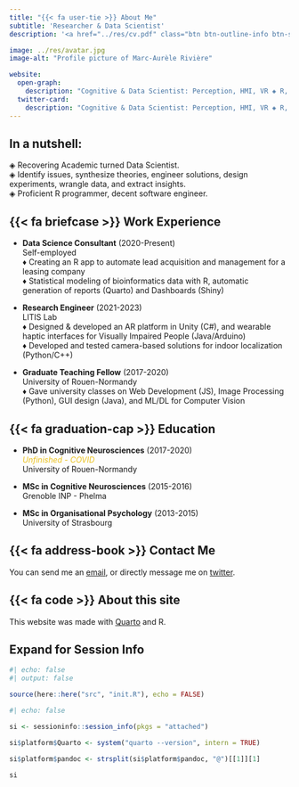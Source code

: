 ```yaml
---
title: "{{< fa user-tie >}} About Me"
subtitle: 'Researcher & Data Scientist'
description: '<a href="../res/cv.pdf" class="btn btn-outline-info btn-sm">{{< fa file >}} Check my CV</a>'

image: ../res/avatar.jpg
image-alt: "Profile picture of Marc-Aurèle Rivière"

website:
  open-graph:
    description: "Cognitive & Data Scientist: Perception, HMI, VR ◈ R, Stats, Bayes"
  twitter-card:
    description: "Cognitive & Data Scientist: Perception, HMI, VR ◈ R, Stats, Bayes"
---
```


:::{.callout-note}

## In a nutshell:

◈ Recovering Academic turned Data Scientist.  
◈ Identify issues, synthesize theories, engineer solutions, design experiments, wrangle data, and extract insights.  
◈ Proficient R programmer, decent software engineer.
:::

## {{< fa briefcase >}} Work Experience

- **Data Science Consultant** (2020-Present)  
  [Self-employed]{.about-employer}  
  ♦ [Creating an R app to automate lead acquisition and management for a leasing company]{.about-missions}  
  ♦ [Statistical modeling of bioinformatics data with R, automatic generation of reports (Quarto) and Dashboards (Shiny)]{.about-missions}  
  

- **Research Engineer** (2021-2023)  
  [LITIS Lab]{.about-employer}  
  ♦ [Designed & developed an AR platform in Unity (C#), and wearable haptic interfaces for Visually Impaired People (Java/Arduino)]{.about-missions}  
  ♦ [Developed and tested camera-based solutions for indoor localization (Python/C++)]{.about-missions}  

- **Graduate Teaching Fellow** (2017-2020)  
  [University of Rouen-Normandy]{.about-employer}  
  ♦ [Gave university classes on Web Development (JS), Image Processing (Python), GUI design (Java), and ML/DL for Computer Vision]{.about-missions}

## {{< fa graduation-cap >}} Education

- **PhD in Cognitive Neurosciences** (2017-2020)  
  [*Unfinished - COVID*]{.small style="color: #eac019"}  
  [University of Rouen-Normandy]{.about-employer}

- **MSc in Cognitive Neurosciences** (2015-2016)  
  [Grenoble INP - Phelma]{.about-employer}

- **MSc in Organisational Psychology** (2013-2015)  
  [University of Strasbourg]{.about-employer}

## {{< fa address-book >}} Contact Me

You can send me an [email](mailto:marc.aurele.riviere@gmail.com), or directly message me on [twitter](https://twitter.com/mariviere1). <!-- or [Mastodon](https://fediscience.org/web/@mariviere). -->

<!--

## {{< fa location-dot >}} Location

[LITIS Lab](https://litislab.fr/en/), Rouen, France.

<iframe src="https://www.google.com/maps/embed?pb=!1m14!1m8!1m3!1d2597.178095254828!2d1.068668!3d49.386623!3m2!1i1024!2i768!4f13.1!3m3!1m2!1s0x0%3A0x99721d01c683ed03!2sLitis!5e0!3m2!1sen!2sfr!4v1663157185844!5m2!1sen!2sfr" width="100%" height="450" style="border:0;" allowfullscreen="" loading="lazy" referrerpolicy="no-referrer-when-downgrade"></iframe>

-->

## {{< fa code >}} About this site

This website was made with [Quarto](https://quarto.org/) and R.

:::{.callout-tip collapse="true"}

# Expand for Session Info

```r
#| echo: false
#| output: false

source(here::here("src", "init.R"), echo = FALSE)
```

```r
#| echo: false

si <- sessioninfo::session_info(pkgs = "attached")

si$platform$Quarto <- system("quarto --version", intern = TRUE)

si$platform$pandoc <- strsplit(si$platform$pandoc, "@")[[1]][1]

si
```

:::
